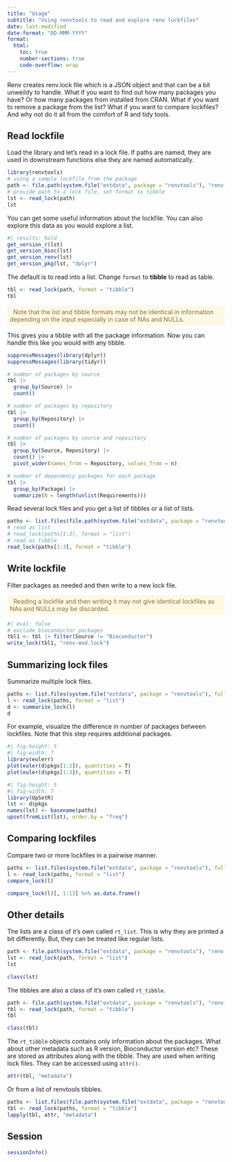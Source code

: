 ```yaml
---
title: "Usage"
subtitle: "Using renvtools to read and explore renv lockfiles"
date: last-modified
date-format: "DD-MMM-YYYY"
format:
  html:
    toc: true
    number-sections: true
    code-overflow: wrap
---
```


Renv creates renv.lock file which is a JSON object and that can be a bit unweildy to handle. What if you want to find out how many packages you have? Or how many packages from installed from CRAN. What if you want to remove a package from the list? What if you want to compare lockfiles? And why not do it all from the comfort of R and tidy tools.

## Read lockfile

Load the library and let's read in a lock file. If paths are named, they are used in downstream functions else they are named automatically.

```r
library(renvtools)
# using a sample lockfile from the package
path <- file.path(system.file("extdata", package = "renvtools"), "renv-r4.4.1.lock")
# provide path to a lock file, set format to tibble
lst <- read_lock(path)
lst
```

You can get some useful information about the lockfile. You can also explore this data as you would explore a list.

```r
#| results: hold
get_version_r(lst)
get_version_bioc(lst)
get_version_renv(lst)
get_version_pkg(lst, "dplyr")
```

The default is to read into a list. Change `format` to **tibble** to read as table.

```r
tbl <- read_lock(path, format = "tibble")
tbl
```

<p style="color: #8a6d3b;background-color: #fcf8e3;border-color:#faebcc;padding: 6px;border-radius: 4px;" style="inline-block">
<i class="fas fa-exclamation-circle"></i> &nbsp; Note that the list and tibble formats may not be identical in information depending on the input especially in case of NAs and NULLs.
</p>

This gives you a tibble with all the package information. Now you can handle this like you would with any tibble.

```r
suppressMessages(library(dplyr))
suppressMessages(library(tidyr))

# number of packages by source
tbl |>
  group_by(Source) |>
  count()

# number of packages by repository
tbl |>
  group_by(Repository) |>
  count()

# number of packages by source and repository
tbl |>
  group_by(Source, Repository) |>
  count() |>
  pivot_wider(names_from = Repository, values_from = n)

# number of dependency packages for each package
tbl |>
  group_by(Package) |>
  summarize(N = length(unlist(Requirements)))
```

Read several lock files and you get a list of tibbles or a list of lists.

```r
paths <- list.files(file.path(system.file("extdata", package = "renvtools")), full.names = TRUE)
# read as list
# read_lock(paths[1:3], format = "list")
# read as tibble
read_lock(paths[1:3], format = "tibble")
```

## Write lockfile

Filter packages as needed and then write to a new lock file.

<p style="color: #8a6d3b;background-color: #fcf8e3;border-color:#faebcc;padding: 6px;border-radius: 4px;" style="inline-block">
<i class="fas fa-exclamation-circle"></i> &nbsp; Reading a lockfile and then writing it may not give identical lockfiles as NAs and NULLs may be discarded.
</p>

```r
#| eval: false
# exclude bioconductor packages
tbl1 <- tbl |> filter(Source != "Bioconductor")
write_lock(tbl1, "renv-mod.lock")
```

## Summarizing lock files

Summarize multiple lock files.

```r
paths <- list.files(system.file("extdata", package = "renvtools"), full.names = TRUE)
l <- read_lock(paths, format = "list")
d <- summarize_lock(l)
d
```

For example, visualize the difference in number of packages between lockfiles. Note that this step requires additional packages.

```r
#| fig-height: 5
#| fig-width: 7
library(eulerr)
plot(euler(d$pkgs[1:2]), quantities = T)
plot(euler(d$pkgs[1:3]), quantities = T)
```

```r
#| fig-height: 5
#| fig-width: 7
library(UpSetR)
lst <- d$pkgs
names(lst) <- basename(paths)
upset(fromList(lst), order.by = "freq")
```

## Comparing lockfiles

Compare two or more lockfiles in a pairwise manner.

```r
paths <- list.files(system.file("extdata", package = "renvtools"), full.names = TRUE)
l <- read_lock(paths, format = "list")
compare_lock(l)
```

```r
compare_lock(l)[, 1:13] %>% as.data.frame()
```

## Other details

The lists are a class of it's own called `rt_list`. This is why they are printed a bit differently. But, they can be treated like regular lists.

```r
path <- file.path(system.file("extdata", package = "renvtools"), "renv-r4.4.1.lock")
lst <- read_lock(path, format = "list")
lst
```

```r
class(lst)
```

The tibbles are also a class of it's own called `rt_tibble`. 

```r
path <- file.path(system.file("extdata", package = "renvtools"), "renv-r4.4.1.lock")
tbl <- read_lock(path, format = "tibble")
tbl
```

```r
class(tbl)
```

The `rt_tibble` objects contains only information about the packages. What about other metadata such as R version, Bioconductor version etc? These are stored as attributes along with the tibble. They are used when writing lock files. They can be accessed using `attr()`.

```r
attr(tbl, "metadata")
```

Or from a list of renvtools tibbles.

```r
paths <- list.files(file.path(system.file("extdata", package = "renvtools")), full.names = TRUE)
tbl <- read_lock(paths, format = "tibble")
lapply(tbl, attr, "metadata")
```

## Session

```r
sessionInfo()
```
